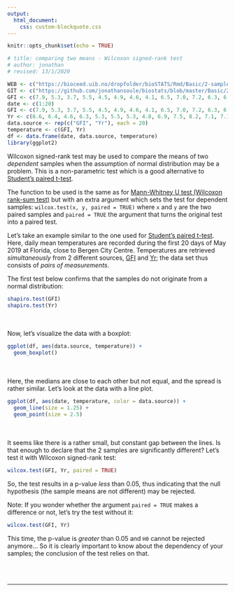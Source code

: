 ```yaml
---
output:
  html_document:
    css: custom-blockquote.css
---
```


```r
knitr::opts_chunk$set(echo = TRUE)

# title: comparing two means - Wilcoxon signed-rank test
# author: jonathan
# revised: 13/1/2020

WEB <- c("https://bioceed.uib.no/dropfolder/bioSTATS/Rmd/Basic/2-sample/wilcoxon.html")
GIT <- c("https://github.com/jonathansoule/biostats/blob/master/Basic/2-sample/wilcoxon.Rmd")
GFI <- c(7.9, 5.3, 3.7, 5.5, 4.5, 4.9, 4.6, 4.1, 6.5, 7.0, 7.2, 6.3, 6.5, 9.2, 12.7, 13.8, 18.3, 14.9, 15.0, 15.6)
date <- c(1:20)
GFI <- c(7.9, 5.3, 3.7, 5.5, 4.5, 4.9, 4.6, 4.1, 6.5, 7.0, 7.2, 6.3, 6.5, 9.2, 12.7, 13.8, 18.3, 14.9, 15.0, 15.6)
Yr <- c(8.6, 6.4, 4.6, 6.3, 5.3, 5.5, 5.3, 4.8, 6.9, 7.5, 8.2, 7.1, 7.1, 9.8, 13.5, 14.2, 17.9, 15.3, 15.3, 16.1)
data.source <- rep(c("GFI", "Yr"), each = 20)
temperature <- c(GFI, Yr)
df <- data.frame(date, data.source, temperature)
library(ggplot2)
```
Wilcoxon signed-rank test may be used to compare the means of two *dependent* samples when the assumption of normal distribution may be a problem. This is a non-parametric test which is a good alternative to [Student’s paired t-test](http://biostats.w.uib.no/comparing-two-means-students-paired-t-test/){target="_blank"}.

The function to be used is the same as for [Mann-Whitney U test (Wilcoxon rank-sum test)](http://biostats.w.uib.no/comparing-two-means-mann-whitney-u-test/){target="_blank"} but with an extra argument which sets the test for dependent samples: `wilcox.test(x, y, paired = TRUE)` where `x` and `y` are the two paired samples and `paired = TRUE` the argument that turns the original test into a paired test.

Let’s take an example similar to the one used for [Student’s paired t-test](http://biostats.w.uib.no/comparing-two-means-students-paired-t-test/){target="_blank"}. Here, daily mean temperatures are recorded during the first 20 days of May 2019 at Florida, close to Bergen City Centre. Temperatures are retrieved *simultaneously* from 2 different sources,  [GFI](https://veret.gfi.uib.no/){target="_blank"} and [Yr](https://www.yr.no/){target="_blank"}; the data set thus consists of *pairs of measurements*. 

The first test below confirms that the samples do not originate from a normal distribution:
```r
shapiro.test(GFI)
shapiro.test(Yr)
```
<br /><br />
Now, let's visualize the data with a boxplot:
```r
ggplot(df, aes(data.source, temperature)) +
  geom_boxplot()
```
<br /><br />
Here, the medians are close to each other but not equal, and the spread is rather similar. Let's look at the data with a line plot.
```r
ggplot(df, aes(date, temperature, color = data.source)) +
  geom_line(size = 1.25) +
  geom_point(size = 2.5)
```
<br /><br />
It seems like there is a rather small, but constant gap between the lines. Is that enough to declare that the 2 samples are significantly different? Let's test it with Wilcoxon signed-rank test:

```r
wilcox.test(GFI, Yr, paired = TRUE)
```
So, the test results in a p-value *less* than 0.05, thus indicating that the null hypothesis (the sample means are not different) may be rejected. 

Note: If you wonder whether the argument `paired = TRUE` makes a difference or not, let's try the test without it:
```r
wilcox.test(GFI, Yr)
```
This time, the p-value is *greater* than 0.05 and `H0` cannot be rejected anymore... So it is clearly important to know about the dependency of your samples; the conclusion of the test relies on that.

<br/><br/>

***
<!-- UNCOMMENT TO ACTIVATE
Get the Rmarkdown file corresponding to this page on [GitHub](`r GIT`){target="_blank"}.
-->
